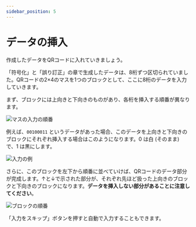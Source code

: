 ```yaml
---
sidebar_position: 5
---
```



# データの挿入

作成したデータをQRコードに入れていきましょう。

「符号化」と「誤り訂正」の章で生成したデータは、8桁ずつ区切られていました。QRコードの2×4のマスを1つのブロックとして、ここに8桁のデータを入力していきます。

まず、ブロックには上向きと下向きのものがあり、各桁を挿入する順番が異なります。

![マスの入力の順番](./order.drawio.svg)

例えば、`00100011` というデータがあった場合、このデータを上向きと下向きのブロックにそれぞれ挿入する場合はこのようになります。0 は白 (そのまま) で、1 は黒にします。

![入力の例](./example.drawio.svg)

さらに、このブロックを左下から順番に並べていけば、QRコードのデータ部分が完成します。↑と↓で示された部分が、それぞれ先ほど扱った上向きのブロックと下向きのブロックになります。**データを挿入しない部分があることに注意してください**。

![ブロックの順番](./block-order.drawio.svg)

「入力をスキップ」ボタンを押すと自動で入力することもできます。

<InsertDataPlayground />

